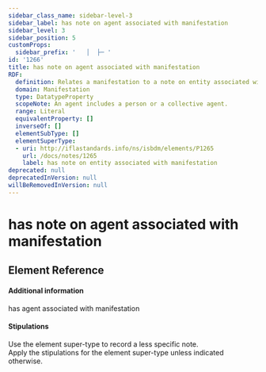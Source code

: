 ```yaml
---
sidebar_class_name: sidebar-level-3
sidebar_label: has note on agent associated with manifestation
sidebar_level: 3
sidebar_position: 5
customProps:
  sidebar_prefix: '   │  ├─ '
id: '1266'
title: has note on agent associated with manifestation
RDF:
  definition: Relates a manifestation to a note on entity associated with manifestation that provides information about an agent who is related to the manifestation.
  domain: Manifestation
  type: DatatypeProperty
  scopeNote: An agent includes a person or a collective agent.
  range: Literal
  equivalentProperty: []
  inverseOf: []
  elementSubType: []
  elementSuperType:
  - uri: http://iflastandards.info/ns/isbdm/elements/P1265
    url: /docs/notes/1265
    label: has note on entity associated with manifestation
deprecated: null
deprecatedInVersion: null
willBeRemovedInVersion: null
---
```

# has note on agent associated with manifestation

## Element Reference
<ElementReference frontMatter={frontMatter} />

#### Additional information

<SeeAlso><InLink href="/docs/relationships/1005">has agent associated with manifestation</InLink></SeeAlso>

#### Stipulations

<div className="stip">
  Use the element super-type to record a less specific note.
</div>

<div className="stip">
  Apply the stipulations for the element super-type unless indicated otherwise.
</div>

